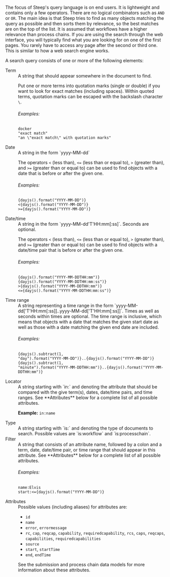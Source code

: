 
The focus of Steep's query language is on end users. It is lightweight and contains only a few operators. There are no logical combinators such as `AND` or `OR`. The main idea is that Steep tries to find as many objects matching the query as possible and then sorts them by relevance, so the best matches are on the top of the list. It is assumed that workflows have a higher relevance than process chains. If you are using the search through the web interface, you will typically find what you are looking for on one of the first pages. You rarely have to access any page after the second or third one. This is similar to how a web search engine works.

A search query consists of one or more of the following elements:

<dl>
<dt>Term</dt>
<dd>
A string that should appear somewhere in the document to find.

Put one or more terms into quotation marks (single or double) if you want to look for exact matches (including spaces). Within quoted terms, quotation marks can be escaped with the backslash character `\`.

###### Examples:

`docker`<br />
`"exact match"`<br />
`"an \"exact match\" with quotation marks"`
</dd>

<dt>Date</dt>
<dd>
A string in the form `yyyy-MM-dd`

The operators `<` (less than), `<=` (less than or equal to), `>` (greater than), and `>=` (greater than or equal to) can be used to find objects with a date that is before or after the given one.

###### Examples:

<code suppressHydrationWarning={true}>{dayjs().format("YYYY-MM-DD")}</code><br/>
<code suppressHydrationWarning={true}>&lt;{dayjs().format("YYYY-MM-DD")}</code><br/>
<code suppressHydrationWarning={true}>&gt;={dayjs().format("YYYY-MM-DD")}</code><br/>
</dd>

<dt>Date/time</dt>
<dd>
A string in the form `yyyy-MM-dd'T'HH:mm[:ss]`. Seconds are optional.

The operators `<` (less than), `<=` (less than or equal to), `>` (greater than), and `>=` (greater than or equal to) can be used to find objects with a date/time pair that is before or after the given one.

###### Examples:

<code suppressHydrationWarning={true}>{dayjs().format("YYYY-MM-DDTHH:mm")}</code><br/>
<code suppressHydrationWarning={true}>{dayjs().format("YYYY-MM-DDTHH:mm:ss")}</code><br/>
<code suppressHydrationWarning={true}>&gt;{dayjs().format("YYYY-MM-DDTHH:mm")}</code><br/>
<code suppressHydrationWarning={true}>&lt;={dayjs().format("YYYY-MM-DDTHH:mm:ss")}</code><br/>
</dd>

<dt>Time range</dt>
<dd>
A string representing a time range in the form `yyyy-MM-dd['T'HH:mm[:ss]]..yyyy-MM-dd['T'HH:mm[:ss]]`. Times as well as seconds within times are optional. The time range is inclusive, which means that objects with a date that matches the given start date as well as those with a date matching the given end date are included.

###### Examples:
<code suppressHydrationWarning={true}>{dayjs().subtract(1, "day").format("YYYY-MM-DD")}..{dayjs().format("YYYY-MM-DD")}</code><br/>
<code suppressHydrationWarning={true}>{dayjs().subtract(1, "minute").format("YYYY-MM-DDTHH:mm")}..{dayjs().format("YYYY-MM-DDTHH:mm")}</code><br/>
</dd>

<dt>Locator</dt>
<dd>
A string starting with `in:` and denoting the attribute that should be compared with the give term(s), dates, date/time pairs, and time ranges. See **Attributes** below for a complete list of all possible attributes.

**Example:** `in:name`
</dd>

<dt>Type</dt>
<dd>
A string starting with `is:` and denoting the type of documents to search. Possible values are `is:workflow` and `is:processchain`.
</dd>

<dt>Filter</dt>
<dd>
A string that consists of an attribute name, followed by a colon and a term, date, date/time pair, or time range that should appear in this attribute. See **Attributes** below for a complete list of all possible attributes.

###### Examples:
`name:Elvis`<br/>
<code suppressHydrationWarning={true}>start:&lt;={dayjs().format("YYYY-MM-DD")}</code><br/>
</dd>

<dt>Attributes</dt>
<dd>
Possible values (including aliases) for attributes are:

* `id`
* `name`
* `error`, `errormessage`
* `rc`, `cap`, `reqcap`, `capability`, `requiredcapability`,
  `rcs`, `caps`, `reqcaps`, `capabilities`, `requiredcapabilities`
* `source`
* `start`, `startTime`
* `end`, `endTime`

See the <DocsLink href="#submissions">submission</DocsLink> and <DocsLink href="#process-chains">process chain</DocsLink> data models for more information about these attributes.
</dd>

</dl>
